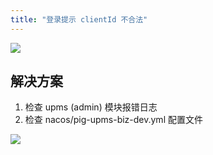 ```yaml
---
title: "登录提示 clientId 不合法"
---
```


![](/images/1663059509999-578396a5-d536-4c29-9969-a76ee40cc877.png)

## 解决方案

1. 检查 upms (admin) 模块报错日志
2. 检查 nacos/pig-upms-biz-dev.yml 配置文件

![](https://cdn.nlark.com/yuque/0/2022/png/283679/1663059680544-54915e79-3d1d-4909-ab0e-8870617a225c.png)

